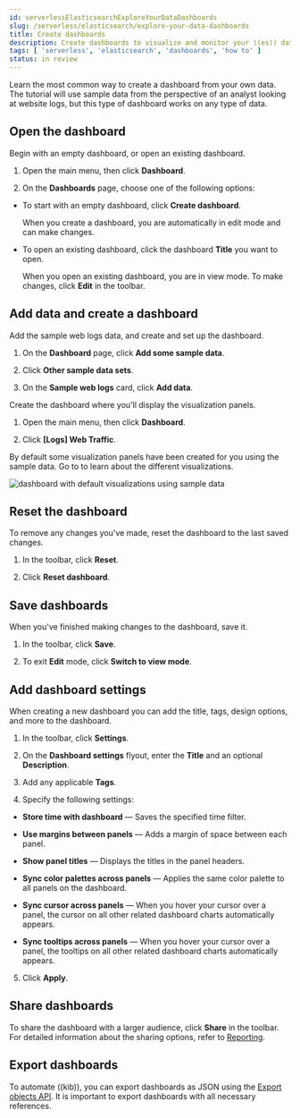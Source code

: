 ```yaml
---
id: serverlessElasticsearchExploreYourDataDashboards
slug: /serverless/elasticsearch/explore-your-data-dashboards
title: Create dashboards
description: Create dashboards to visualize and monitor your ((es)) data.
tags: [ 'serverless', 'elasticsearch', 'dashboards', 'how to' ]
status: in review
---
```


<DocBadge template="technical preview" />
Learn the most common way to create a dashboard from your own data. The tutorial will use sample data from the perspective of an analyst looking at website logs, but this type of dashboard works on any type of data.

<div id="open-the-dashboard"></div>

## Open the dashboard

Begin with an empty dashboard, or open an existing dashboard.

1. Open the main menu, then click **Dashboard**.

1. On the **Dashboards** page, choose one of the following options:

* To start with an empty dashboard, click **Create dashboard**.

    When you create a dashboard, you are automatically in edit mode and can make changes.

* To open an existing dashboard, click the dashboard **Title** you want to open.

    When you open an existing dashboard, you are in view mode. To make changes, click **Edit** in the toolbar.

## Add data and create a dashboard

Add the sample web logs data, and create and set up the dashboard.

1. On the **Dashboard** page, click **Add some sample data**.

2. Click **Other sample data sets**.

3. On the **Sample web logs** card, click **Add data**.

Create the dashboard where you'll display the visualization panels.

1. Open the main menu, then click **Dashboard**.

2. Click **[Logs] Web Traffic**.

By default some visualization panels have been created for you using the sample data. Go to <DocLink id="serverlessElasticsearchExploreYourDataVisualizations" text="Create visualization" /> to learn about the different visualizations.

![dashboard with default visualizations using sample data](images/dashboards/dashboard-example.png)

## Reset the dashboard

To remove any changes you've made, reset the dashboard to the last saved changes.

1. In the toolbar, click **Reset**.

1. Click **Reset dashboard**.

## Save dashboards

When you've finished making changes to the dashboard, save it.

1. In the toolbar, click **Save**.

1. To exit **Edit** mode, click **Switch to view mode**.

## Add dashboard settings

When creating a new dashboard you can add the title, tags, design options, and more to the dashboard.

1. In the toolbar, click **Settings**.

2. On the **Dashboard settings** flyout, enter the **Title** and an optional **Description**.

3. Add any applicable **Tags**.

4. Specify the following settings:

* **Store time with dashboard** &mdash; Saves the specified time filter.

* **Use margins between panels** &mdash; Adds a margin of space between each panel.

* **Show panel titles** &mdash; Displays the titles in the panel headers.

* **Sync color palettes across panels** &mdash; Applies the same color palette to all panels on the dashboard.

* **Sync cursor across panels** &mdash; When you hover your cursor over a panel, the cursor on all other related dashboard charts automatically appears.

* **Sync tooltips across panels** &mdash; When you hover your cursor over a panel, the tooltips on all other related dashboard charts automatically appears.

5. Click **Apply**.

## Share dashboards

To share the dashboard with a larger audience, click **Share** in the toolbar. For detailed information about the sharing options, refer to [Reporting](((kibana-ref))/reporting-getting-started.html).

## Export dashboards

To automate ((kib)), you can export dashboards as JSON using the [Export objects API](((kibana-ref))/saved-objects-api-export.html). It is important to export dashboards with all necessary references.
